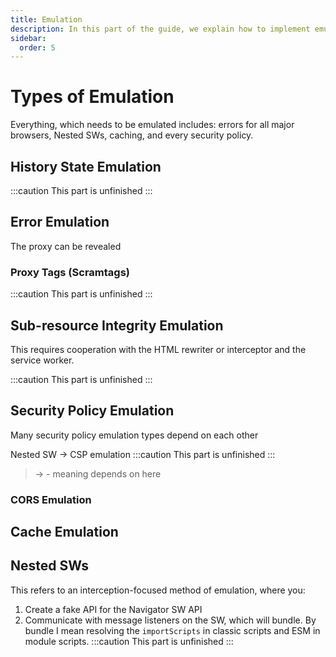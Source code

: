 ```yaml
---
title: Emulation
description: In this part of the guide, we explain how to implement emulation features into your interception proxy.
sidebar:
  order: 5
---
```


# Types of Emulation

Everything, which needs to be emulated includes: errors for all major browsers, Nested SWs, caching, and every security policy.

## History State Emulation

:::caution
This part is unfinished
:::

## Error Emulation

The proxy can be revealed

### Proxy Tags (Scramtags)

:::caution
This part is unfinished
:::

## Sub-resource Integrity Emulation

This requires cooperation with the HTML rewriter or interceptor and the service worker.

:::caution
This part is unfinished
:::

## Security Policy Emulation

Many security policy emulation types depend on each other

Nested SW -> CSP emulation
:::caution
This part is unfinished
:::

> -> - meaning depends on here

### CORS Emulation

## Cache Emulation

## Nested SWs

This refers to an interception-focused method of emulation, where you:

1. Create a fake API for the Navigator SW API
2. Communicate with message listeners on the SW, which will bundle. By bundle I mean resolving the `importScripts` in classic scripts and ESM in module scripts.
   :::caution
   This part is unfinished
   :::
